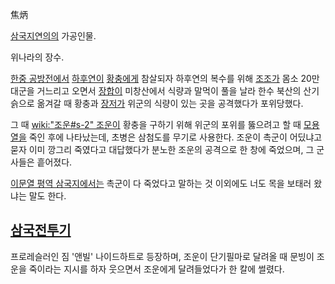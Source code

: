 焦炳

[[삼국지연의]]의 가공인물.

위나라의 장수.

[[한중 공방전]]에서 [[하후연]]이 [[황충]]에게 참살되자 하후연의 복수를 위해 [[조조]]가 몸소 20만 대군을 거느리고 오면서 [[장합]]이 미창산에서 식량과 말먹이 풀을 날라 한수 북산의 산기슭으로 옮겨갈 때 황충과 [[장저]]가 위군의 식량이 있는 곳을 공격했다가 포위당했다.

그 때 [[wiki:"조운#s-2" 조운]]이 황충을 구하기 위해 위군의 포위를 뚫으려고 할 때 [[모용열]]을 죽인 후에 나타났는데, 초병은 삼첨도를 무기로 사용한다. 조운이 촉군이 어딨냐고 묻자 이미 깡그리 죽였다고 대답했다가 분노한 조운의 공격으로 한 창에 죽었으며, 그 군사들은 흩어졌다.

[[이문열 평역 삼국지]]에서는 촉군이 다 죽었다고 말하는 것 이외에도 너도 목을 보태러 왔냐는 말도 한다.

== [[삼국전투기]] ==
프로레슬러인 짐 '앤빌' 나이드하트로 등장하며, 조운이 단기필마로 달려올 때 문빙이 조운을 죽이라는 지시를 하자 웃으면서 조운에게 달려들었다가 한 칼에 썰렸다.
